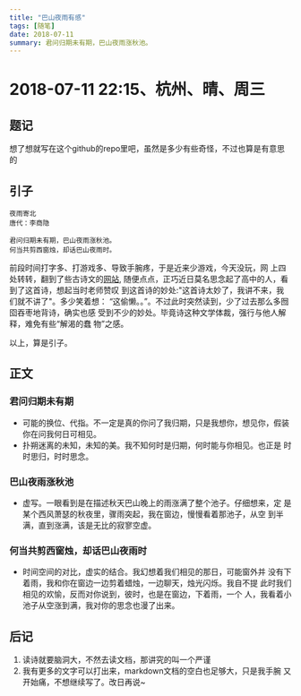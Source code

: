 ```yaml
---
title: "巴山夜雨有感"
tags: [随笔]
date: 2018-07-11
summary: 君问归期未有期，巴山夜雨涨秋池。
---
```


# 2018-07-11 22:15、杭州、晴、周三

## 题记

想了想就写在这个github的repo里吧，虽然是多少有些奇怪，不过也算是有意思的

## 引子

    夜雨寄北
    唐代：李商隐

    君问归期未有期，巴山夜雨涨秋池。
    何当共剪西窗烛，却话巴山夜雨时。

前段时间打字多、打游戏多、导致手腕疼，于是近来少游戏，今天没玩，网
上四处转转，翻到了些古诗文的[网站](https://www.gushiwen.org/),
随便点点，正巧近日莫名思念起了高中的人，看到了这首诗，想起当时老师赞叹
到这首诗的妙处:"这首诗太妙了，我讲不来，我们就不讲了"。多少笑着想：
“这偷懒。。”。不过此时突然读到，少了过去那么多囫囵吞枣地背诗，确实也感
受到不少的妙处。毕竟诗这种文学体裁，强行与他人解释，难免有些“解渴的蠢
物”之感。

以上，算是引子。

## 正文

### 君问归期未有期

- 可能的换位、代指。不一定是真的你问了我归期，只是我想你，想见你，假装你在问我何日可相见。
- 扑朔迷离的未知，未知的美。我不知何时是归期，何时能与你相见。也正是
  时时思归，时时思念。

### 巴山夜雨涨秋池

- 虚写。一眼看到是在描述秋天巴山晚上的雨涨满了整个池子。仔细想来，定
  是某个西风萧瑟的秋夜里，骤雨突起，我在窗边，慢慢看着那池子，从空
  到半满，直到涨满，该是无比的寂寥空虚。

### 何当共剪西窗烛，却话巴山夜雨时

- 时间空间的对比，虚实的结合。我幻想着我们相见的那日，可能窗外并
  没有下着雨，我和你在窗边一边剪着蜡烛，一边聊天，烛光闪烁。我自不提
  此时我们相见的欢愉，反而对你说到，彼时，也是在窗边，下着雨，一个
  人，我看着小池子从空涨到满，我对你的思念也漫了出来。

## 后记

  1. 读诗就要脑洞大，不然去读文档，那讲究的叫一个严谨
  2. 我有更多的文字可以打出来，markdown文档的空白也足够大，只是我手腕
    又开始痛，不想继续写了。改日再说~
